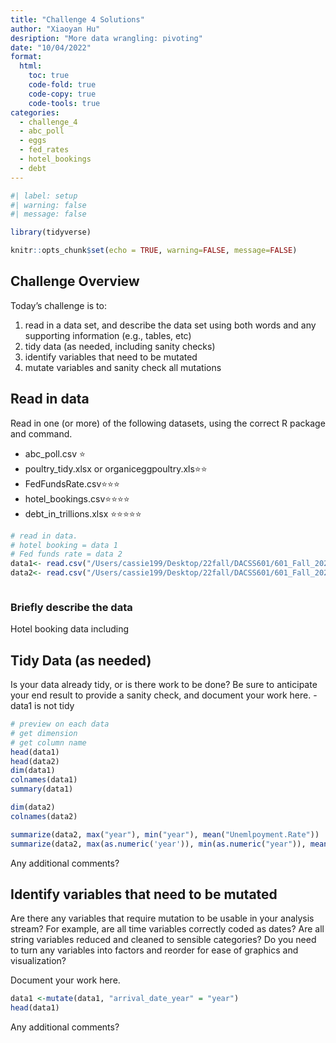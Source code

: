 ```yaml
---
title: "Challenge 4 Solutions"
author: "Xiaoyan Hu"
desription: "More data wrangling: pivoting"
date: "10/04/2022"
format:
  html:
    toc: true
    code-fold: true
    code-copy: true
    code-tools: true
categories:
  - challenge_4
  - abc_poll
  - eggs
  - fed_rates
  - hotel_bookings
  - debt
---
```


```r
#| label: setup
#| warning: false
#| message: false

library(tidyverse)

knitr::opts_chunk$set(echo = TRUE, warning=FALSE, message=FALSE)
```

## Challenge Overview

Today's challenge is to:

1)  read in a data set, and describe the data set using both words and any supporting information (e.g., tables, etc)
2)  tidy data (as needed, including sanity checks)
3)  identify variables that need to be mutated
4)  mutate variables and sanity check all mutations

## Read in data

Read in one (or more) of the following datasets, using the correct R package and command.

-   abc_poll.csv ⭐
-   poultry_tidy.xlsx or organiceggpoultry.xls⭐⭐
-   FedFundsRate.csv⭐⭐⭐
-   hotel_bookings.csv⭐⭐⭐⭐
-   debt_in_trillions.xlsx ⭐⭐⭐⭐⭐

```r
# read in data.
# hotel booking = data 1
# Fed funds rate = data 2
data1<- read.csv("/Users/cassie199/Desktop/22fall/DACSS601/601_Fall_2022/posts/_data/hotel_bookings.csv")
data2<- read.csv("/Users/cassie199/Desktop/22fall/DACSS601/601_Fall_2022/posts/_data/FedFundsRate.csv")



```

### Briefly describe the data
Hotel booking data including 

## Tidy Data (as needed)

Is your data already tidy, or is there work to be done? Be sure to anticipate your end result to provide a sanity check, and document your work here.
 - data1 is not tidy

```r
# preview on each data
# get dimension
# get column name 
head(data1)
head(data2)
dim(data1)
colnames(data1)
summary(data1)

dim(data2)
colnames(data2)

summarize(data2, max("year"), min("year"), mean("Unemlpoyment.Rate"))
summarize(data2, max(as.numeric('year')), min(as.numeric("year")), mean(as.numeric("Unemlpoyment.Rate")))

```

Any additional comments?

## Identify variables that need to be mutated

Are there any variables that require mutation to be usable in your analysis stream? For example, are all time variables correctly coded as dates? Are all string variables reduced and cleaned to sensible categories? Do you need to turn any variables into factors and reorder for ease of graphics and visualization?

Document your work here.

```r
data1 <-mutate(data1, "arrival_date_year" = "year")
head(data1)
```

Any additional comments?
